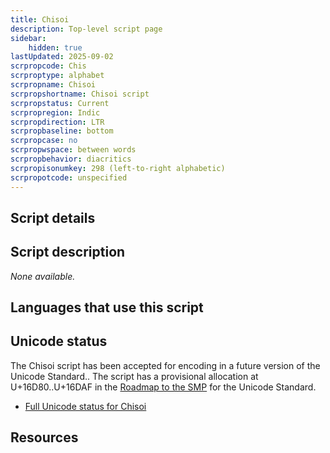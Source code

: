 ```yaml
---
title: Chisoi
description: Top-level script page
sidebar:
    hidden: true
lastUpdated: 2025-09-02
scrpropcode: Chis
scrproptype: alphabet
scrpropname: Chisoi
scrpropshortname: Chisoi script
scrpropstatus: Current
scrpropregion: Indic
scrpropdirection: LTR
scrpropbaseline: bottom
scrpropcase: no
scrpropwspace: between words
scrpropbehavior: diacritics
scrpropisonumkey: 298 (left-to-right alphabetic)
scrpropotcode: unspecified
---
```



## Script details

<ScriptDetails />

## Script description

_None available._

## Languages that use this script

<WsList script='Chis' wsMax='5' />

## Unicode status

The Chisoi script has been accepted for encoding in a future version of the Unicode Standard.. The script has a provisional allocation at U+16D80..U+16DAF in the [Roadmap to the SMP](http://www.unicode.org/roadmaps/smp/) for the Unicode Standard.

- [Full Unicode status for Chisoi](/scrlang/unicode/chis-unicode.md)



## Resources

<ScriptResources detailSummary='seemore' />

